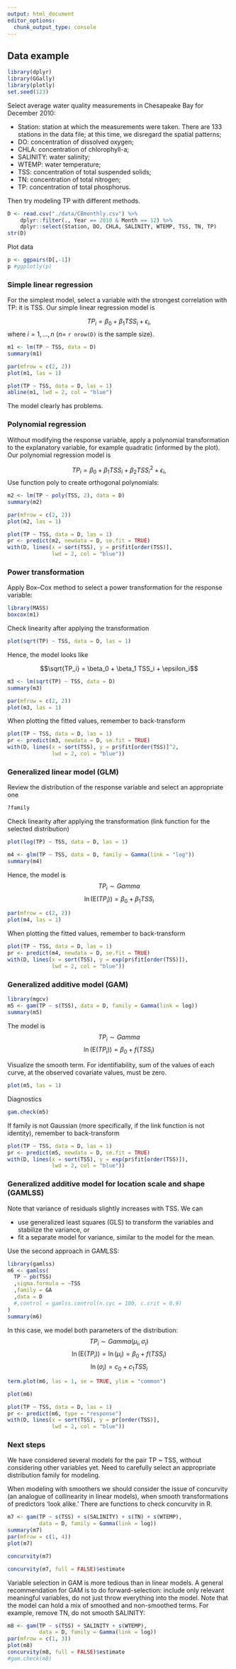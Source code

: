 ```yaml
---
output: html_document
editor_options: 
  chunk_output_type: console
---
```

## Data example

```r
library(dplyr)
library(GGally)
library(plotly)
set.seed(123)
```

Select average water quality measurements in Chesapeake Bay for December 2010:

- Station: station at which the measurements were taken. There are 133 stations in the data file; at this time, we disregard the spatial patterns;
- DO: concentration of dissolved oxygen;
- CHLA: concentration of chlorophyll-a;
- SALINITY: water salinity;
- WTEMP: water temperature;
- TSS: concentration of total suspended solids;
- TN: concentration of total nitrogen;
- TP: concentration of total phosphorus.

Then try modeling TP with different methods.
```r
D <- read.csv("./data/CBmonthly.csv") %>% 
    dplyr::filter(., Year == 2010 & Month == 12) %>% 
    dplyr::select(Station, DO, CHLA, SALINITY, WTEMP, TSS, TN, TP)
str(D)
```

Plot data
```r
p <- ggpairs(D[,-1])
p #ggplotly(p)
```

### Simple linear regression

For the simplest model, select a variable with the strongest correlation with TP: it is TSS.
Our simple linear regression model is

$$TP_i = \beta_0 + \beta_1 TSS_i + \epsilon_i,$$
where $i = 1,\ldots,n$ ($n =$ `r nrow(D)` is the sample size).

```r
m1 <- lm(TP ~ TSS, data = D)
summary(m1)
```


```r
par(mfrow = c(2, 2))
plot(m1, las = 1)
```

```r
plot(TP ~ TSS, data = D, las = 1)
abline(m1, lwd = 2, col = "blue")
```

The model clearly has problems.

### Polynomial regression

Without modifying the response variable, apply a polynomial transformation to the explanatory variable, for example quadratic (informed by the plot). Our polynomial regression model is

$$TP_i = \beta_0 + \beta_1 TSS_i + \beta_2 TSS^2_i + \epsilon_i,$$
Use function poly to create orthogonal polynomials:
```r
m2 <- lm(TP ~ poly(TSS, 2), data = D)
summary(m2)
```


```r
par(mfrow = c(2, 2))
plot(m2, las = 1)
```

```r
plot(TP ~ TSS, data = D, las = 1)
pr <- predict(m2, newdata = D, se.fit = TRUE)
with(D, lines(x = sort(TSS), y = pr$fit[order(TSS)],
              lwd = 2, col = "blue"))
```


### Power transformation 

Apply Box--Cox method to select a power transformation for the response variable:
```r
library(MASS)
boxcox(m1)
```

Check linearity after applying the transformation
```r
plot(sqrt(TP) ~ TSS, data = D, las = 1)
```

Hence, the model looks like

$$\sqrt{TP_i} = \beta_0 + \beta_1 TSS_i + \epsilon_i$$

```r
m3 <- lm(sqrt(TP) ~ TSS, data = D)
summary(m3)
```

```r
par(mfrow = c(2, 2))
plot(m3, las = 1)
```

When plotting the fitted values, remember to back-transform
```r
plot(TP ~ TSS, data = D, las = 1)
pr <- predict(m3, newdata = D, se.fit = TRUE)
with(D, lines(x = sort(TSS), y = pr$fit[order(TSS)]^2,
              lwd = 2, col = "blue"))
```

### Generalized linear model (GLM)

Review the distribution of the response variable and select an appropriate one
```r
?family
```

Check linearity after applying the transformation (link function for the selected distribution)
```r
plot(log(TP) ~ TSS, data = D, las = 1)
```


```r
m4 <- glm(TP ~ TSS, data = D, family = Gamma(link = "log"))
summary(m4)
```

Hence, the model is
$$TP_i \sim Gamma$$
$$\ln(\text{E}(TP_i)) = \beta_0 + \beta_1 TSS_i$$


```r
par(mfrow = c(2, 2))
plot(m4, las = 1)
```

When plotting the fitted values, remember to back-transform
```r
plot(TP ~ TSS, data = D, las = 1)
pr <- predict(m4, newdata = D, se.fit = TRUE)
with(D, lines(x = sort(TSS), y = exp(pr$fit[order(TSS)]),
              lwd = 2, col = "blue"))
```

### Generalized additive model (GAM)

```r
library(mgcv)
m5 <- gam(TP ~ s(TSS), data = D, family = Gamma(link = log))
summary(m5)
```

The model is
$$TP_i \sim Gamma$$
$$\ln(\text{E}(TP_i)) = \beta_0 + f(TSS_i)$$

Visualize the smooth term. For identifiability, sum of the values of each curve, at the observed covariate values, must be zero.
```r
plot(m5, las = 1)
```

Diagnostics
```r
gam.check(m5)
```

If family is not Gaussian (more specifically, if the link function is not identity), remember to back-transform
```r
plot(TP ~ TSS, data = D, las = 1)
pr <- predict(m5, newdata = D, se.fit = TRUE)
with(D, lines(x = sort(TSS), y = exp(pr$fit[order(TSS)]),
              lwd = 2, col = "blue"))
```


### Generalized additive model for location scale and shape (GAMLSS)

Note that variance of residuals slightly increases with TSS. We can 

- use generalized least squares (GLS) to transform the variables and stabilize the variance, or 
- fit a separate model for variance, similar to the model for the mean. 

Use the second approach in GAMLSS:
```r
library(gamlss)
m6 <- gamlss(
  TP ~ pb(TSS)
  ,sigma.formula = ~TSS
  ,family = GA
  ,data = D
  #,control = gamlss.control(n.cyc = 100, c.crit = 0.9)
)
summary(m6)
```

In this case, we model both parameters of the distribution:
$$TP_i \sim Gamma(\mu_i, \sigma_i)$$
$$\ln(\text{E}(TP_i)) = \ln(\mu_i) =  \beta_0 + f(TSS_i)$$
$$\ln(\sigma_i) = c_0 + c_1TSS_i$$

```r
term.plot(m6, las = 1, se = TRUE, ylim = "common")
```

```r
plot(m6)
```


```r
plot(TP ~ TSS, data = D, las = 1)
pr <- predict(m6, type = "response")
with(D, lines(x = sort(TSS), y = pr[order(TSS)],
              lwd = 2, col = "blue"))
```



### Next steps

We have considered several models for the pair TP ~ TSS, without considering other variables yet. Need to carefully select an appropriate distribution family for modeling. 

When modeling with smoothers we should consider the issue of concurvity (an analogue of collinearity in linear models), when smooth transformations of predictors 'look alike.' There are functions to check concurvity in R. 
```r
m7 <- gam(TP ~ s(TSS) + s(SALINITY) + s(TN) + s(WTEMP), 
          data = D, family = Gamma(link = log))
summary(m7)
par(mfrow = c(1, 4))
plot(m7)
```

```r
concurvity(m7)
```

```r
concurvity(m7, full = FALSE)$estimate
```

Variable selection in GAM is more tedious than in linear models. A general recommendation for GAM is to do forward-selection: include only relevant meaningful variables, do not just throw everything into the model. Note that the model can hold a mix of smoothed and non-smoothed terms. For example, remove TN, do not smooth SALINITY:
```r
m8 <- gam(TP ~ s(TSS) + SALINITY + s(WTEMP), 
          data = D, family = Gamma(link = log))
par(mfrow = c(1, 3))
plot(m8)
concurvity(m8, full = FALSE)$estimate
#gam.check(m8)
```
